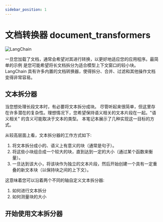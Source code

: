 ```yaml
---
sidebar_position: 1
---
```

# 文档转换器 document_transformers

![LangChain](https://pica.zhimg.com/50/v2-56e8bbb52aa271012541c1fe1ceb11a2_r.gif 'LangChain中文网')


一旦您加载了文档，通常会希望对其进行转换，以更好地适应您的应用程序。最简单的示例
是您可能希望将长文档拆分为适合模型上下文窗口的较小块。LangChain
具有许多内置的文档转换器，使得拆分、合并、过滤和其他操作文档变得非常容易。

## 文本拆分器

当您想处理长段文本时，有必要将文本拆分成块。
尽管听起来很简单，但这里存在许多潜在的复杂性。理想情况下，您希望保持语义相关的文本片段在一起。"语义相关" 的含义可能取决于文本的类型。
本笔记本展示了几种实现这一目标的方式。

从较高层面上看，文本拆分器的工作方式如下:

1. 将文本拆分成小的、语义上有意义的块（通常是句子）。
2. 将这些小块组合成一个较大的块，直到达到一定的大小（通过某个函数来衡量）。
3. 一旦达到该大小，将该块作为独立的文本片段，然后开始创建一个具有一定重叠的新文本块（以保持块之间的上下文）。

这意味着您可以沿着两个不同的轴自定义文本拆分器:

1. 如何进行文本拆分
2. 如何测量块的大小

## 开始使用文本拆分器


<GetStarted/>
